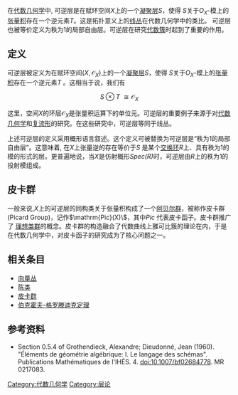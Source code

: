 {{Short description|type of sheaf}}
在[[代数几何学|代数几何学]]中, 可逆层是在赋环空间''X''上的一个[[凝聚层|凝聚层]]''S''，使得 ''S''关于''O''<sub>''X''</sub>-模上的[[张量积|张量积]]存在一个逆元素''T''。这是拓扑意义上的[[线丛|线丛]]在代数几何学中的类比。 可逆层也被等价定义为秩为1的局部自由层。可逆层在研究[[代数簇|代数簇]]时起到了重要的作用。

==定义==

可逆层被定义为在赋环空间<math>(X,\mathcal{O}_X)</math>上的一个[[凝聚层|凝聚层]]''S''，使得 ''S''关于''O''<sub>''X''</sub>-模上的[[张量积|张量积]]存在一个逆元素''T'' 。这相当于说，我们有

:<math>S \otimes T\ \cong \mathcal{O}_X</math>

这里，空间''X''的环层<math>\mathcal{O}_X</math>是张量积运算下的单位元。可逆层的重要例子来源于对[[代数几何学|代数几何学]]和[[复流形|复流形]]的研究。在这些研究中，可逆层等同于线丛。

上述可逆层的定义采用概形语言叙述。这个定义可被替换为可逆层是“秩为1的局部自由层”。这意味着, 在''X''上张量逆的存在等价于''S'' 是某个[[交换环|交换环]]''R''上、具有秩为1的模的形式的层。更普遍地说，当''X''是仿射概形''Spec(R)''时，可逆层由''R''上的秩为1的投射模组成。

==皮卡群==
{{main|皮卡群}}
一般来说,''X''上的可逆层的同构类关于张量积构成了一个[[阿贝尔群|阿贝尔群]]，被称作皮卡群(Picard Group)，记作<math>\mathrm{Pic}(X)\ </math>，其中''Pic'' 代表皮卡函子。皮卡群推广了 [[理想类群|理想类群]]的概念。皮卡群的构造融合了代数曲线上雅可比簇的理论在内，于是在代数几何学中，对皮卡函子的研究成为了核心问题之一。
==相关条目==
* [[向量丛|向量丛]]
* [[陈类|陈类]]
* [[皮卡群|皮卡群]]
* [[伯克霍夫-格罗滕迪克定理|伯克霍夫-格罗滕迪克定理]]

==参考资料==
*Section 0.5.4 of Grothendieck, Alexandre; Dieudonné, Jean (1960). "Éléments de géométrie algébrique: I. Le langage des schémas". Publications Mathématiques de l'IHÉS. 4. doi:10.1007/bf02684778. MR 0217083.

[[Category:代数几何学|Category:代数几何学]]
[[Category:层论|Category:层论]]
